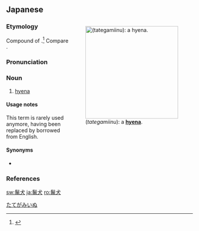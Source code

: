 ==Japanese==
<div style="float:right;">
{{wikipedia|lang=ja|ハイエナ}}
{{wikipedia|Hyena}}
[[File:Crocuta-hejda.jpg|thumb|250px|{{lang|ja|鬣犬}} (''tategamiinu''): a '''[[hyena]]'''.]]
</div>
{{ja-kanjitab|たてがみ|いぬ|yomi=k}}

===Etymology===
Compound of {{compound|lang=ja|sort=たてがみいぬ|鬣|tr1=tategami|t1=standing hair” → “[[mane]]|犬|tr2=inu|t2=dog}}.<ref name="KDJ">{{R:Kokugo Dai Jiten}}</ref> Compare {{cog|zh|鬣狗}}.

===Pronunciation===
{{ja-pron|yomi=k|たてがみいぬ|acc=4|acc_ref=DJR}}

===Noun===
{{ja-noun|たてがみ.いぬ|タテガミ.イヌ}}

# {{lb|ja|sort=たてがみいぬ|rare}} [[hyena]]

====Usage notes====
This term is rarely used anymore, having been replaced by {{ja-r|ハイエナ}} borrowed from English.

{{U:ja:biology|タテガミイヌ}}

====Synonyms====
* {{ja-r|ハイエナ}}

===References===
<references/>

[[Category:ja:Mammals|たてがみいぬ]]

[[sw:鬣犬]]
[[ja:鬣犬]]
[[ro:鬣犬]]